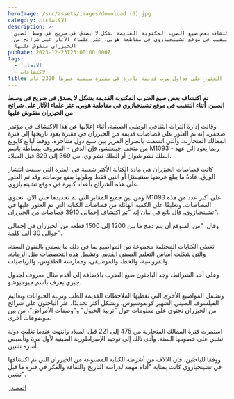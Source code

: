 ```yaml
---
heroImage: /src/assets/images/download (6).jpg
category: الاكتشافات
description: >-
  تم اكتشاف بعض صيغ الضرب المكتوبة القديمة بشكل لا يصدق في ضريح في وسط الصين.
  أثناء التنقيب في موقع تشينجيازوي في مقاطعة هوبي، عثر علماء الآثار على شرائح من
  الخيزران منقوش عليها
pubDate: 2023-12-23T23:00:00.000Z
tags:
  - 'الابحات '
  - الاكتشافات
title: العثور على جداول ضرب قديمة نادرة في مقبرة صينية عمرها 2300 عام
---
```


**تم اكتشاف بعض صيغ الضرب المكتوبة القديمة بشكل لا يصدق في ضريح في وسط الصين. أثناء التنقيب في موقع تشينجيازوي في مقاطعة هوبي، عثر علماء الآثار على شرائح من الخيزران منقوش عليها**

وقالت إدارة التراث الثقافي الوطني الصينية، أثناء إعلانها عن هذا الاكتشاف في مؤتمر صحفي، إنه تم العثور على قصاصات قديمة من الخيزران في مقبرة يعود تاريخها إلى فترة الممالك المتحاربة، والتي اتسمت بالصراع المرير بين سبع دول متناحرة. ووفقا ليانغ كايونغ من متحف جينغتشو، فإن الدفن - المعروف ببساطة باسم M1093 - ربما يعود إلى عهد الملك تشو شوان أو الملك تشو وي، من 369 إلى 329 قبل الميلاد.

كانت قصاصات الخيزران هي مادة الكتابة الأكثر شعبية في الفترة التي سبقت انتشار الورق. عادةً ما يبلغ عرضها سنتيمترًا أو اثنين فقط وطولها بضع بوصات، وقد تم العثور على هذه الشرائح بأعداد كبيرة في موقع تشينجيازوي.

ومن بين جميع المقابر التي تم تحديدها حتى الآن، تحتوي M1093 على أكبر عدد من هذه القصاصات. وتعليقًا على الكمية الهائلة من قصاصات الكتابة التي تم العثور عليها في تشينجيازوي، قال يانغ في بيان إنه "تم اكتشاف إجمالي 3910 قصاصات من الخيزران".

وقال: "من المتوقع أن يتم دمج ما بين 1200 إلى 1500 قطعة من الخيزران في إجمالي حوالي 30 ألف كلمة".

تغطي الكتابات المختلفة مجموعة من المواضيع بما في ذلك ما يسمى بالفنون الستة، والتي شكلت أساس التعليم الصيني القديم. وتشمل هذه التخصصات مثل الرماية، والفروسية، والخط، والموسيقى، وممارسة الطقوس، والرياضيات.

وعلى أحد الشرائط، وجد الباحثون صيغ الضرب بالإضافة إلى أقدم مثال معروف لجدول جبري يعرف باسم جيوجيوشو.

وتشمل المواضيع الأخرى التي تغطيها الملاحظات القديمة الطب وتربية الحيوانات وتعاليم الفيلسوف الصيني الشهير كونفوشيوس. وبشكل أكثر تحديدًا، عثر الباحثون على شرائح من الخيزران تحتوي على معلومات حول "تربية الخيول" و"وصفات الأمراض"، من بين موضوعات أخرى.

استمرت فترة الممالك المتحاربة من 475 إلى 221 قبل الميلاد وانتهت عندما تغلبت دولة تشين على خصومها الستة. وأدى ذلك إلى توحيد الإمبراطورية الصينية لأول مرة وتأسيس أسرة تشين.

ووفقا للباحثين، فإن الآلاف من أشرطة الكتابة المصنوعة من الخيزران التي تم اكتشافها في تشينجيازوي كانت بمثابة "أداة مهمة لدراسة التاريخ والثقافة والفكر في فترة ما قبل تشين".

[المصدر](https://www.iflscience.com/rare-ancient-multiplication-tables-found-in-2300-year-old-chinese-tomb-72142)
